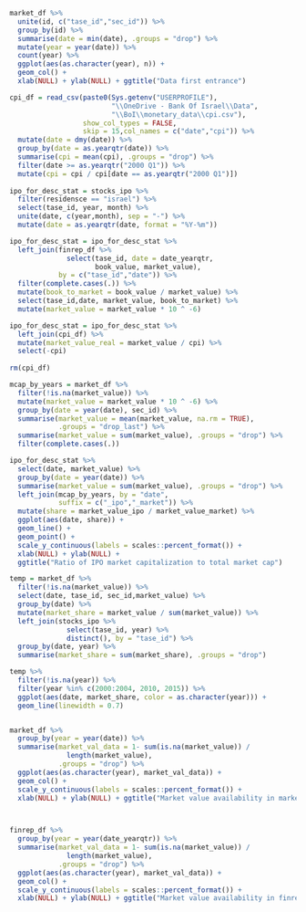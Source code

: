 
```r

market_df %>% 
  unite(id, c("tase_id","sec_id")) %>% 
  group_by(id) %>% 
  summarise(date = min(date), .groups = "drop") %>% 
  mutate(year = year(date)) %>% 
  count(year) %>% 
  ggplot(aes(as.character(year), n)) + 
  geom_col() + 
  xlab(NULL) + ylab(NULL) + ggtitle("Data first entrance")


```

```r

cpi_df = read_csv(paste0(Sys.getenv("USERPROFILE"),
                         "\\OneDrive - Bank Of Israel\\Data",
                         "\\BoI\\monetary_data\\cpi.csv"),
                  show_col_types = FALSE,
                  skip = 15,col_names = c("date","cpi")) %>% 
  mutate(date = dmy(date)) %>% 
  group_by(date = as.yearqtr(date)) %>% 
  summarise(cpi = mean(cpi), .groups = "drop") %>% 
  filter(date >= as.yearqtr("2000 Q1")) %>% 
  mutate(cpi = cpi / cpi[date == as.yearqtr("2000 Q1")])
  
ipo_for_desc_stat = stocks_ipo %>% 
  filter(residensce == "israel") %>% 
  select(tase_id, year, month) %>% 
  unite(date, c(year,month), sep = "-") %>% 
  mutate(date = as.yearqtr(date, format = "%Y-%m"))

ipo_for_desc_stat = ipo_for_desc_stat %>% 
  left_join(finrep_df %>%
              select(tase_id, date = date_yearqtr,
                     book_value, market_value),
            by = c("tase_id","date")) %>% 
  filter(complete.cases(.)) %>% 
  mutate(book_to_market = book_value / market_value) %>% 
  select(tase_id,date, market_value, book_to_market) %>% 
  mutate(market_value = market_value * 10 ^ -6)

ipo_for_desc_stat = ipo_for_desc_stat %>% 
  left_join(cpi_df) %>% 
  mutate(market_value_real = market_value / cpi) %>% 
  select(-cpi)
  
rm(cpi_df)

```

```r

mcap_by_years = market_df %>% 
  filter(!is.na(market_value)) %>% 
  mutate(market_value = market_value * 10 ^ -6) %>% 
  group_by(date = year(date), sec_id) %>% 
  summarise(market_value = mean(market_value, na.rm = TRUE),
            .groups = "drop_last") %>% 
  summarise(market_value = sum(market_value), .groups = "drop") %>% 
  filter(complete.cases(.))

ipo_for_desc_stat %>% 
  select(date, market_value) %>% 
  group_by(date = year(date)) %>% 
  summarise(market_value = sum(market_value), .groups = "drop") %>% 
  left_join(mcap_by_years, by = "date",
            suffix = c("_ipo","_market")) %>% 
  mutate(share = market_value_ipo / market_value_market) %>% 
  ggplot(aes(date, share)) + 
  geom_line() + 
  geom_point() + 
  scale_y_continuous(labels = scales::percent_format()) + 
  xlab(NULL) + ylab(NULL) + 
  ggtitle("Ratio of IPO market capitalization to total market cap")


```

```r

temp = market_df %>% 
  filter(!is.na(market_value)) %>% 
  select(date, tase_id, sec_id,market_value) %>% 
  group_by(date) %>% 
  mutate(market_share = market_value / sum(market_value)) %>% 
  left_join(stocks_ipo %>% 
              select(tase_id, year) %>% 
              distinct(), by = "tase_id") %>% 
  group_by(date, year) %>% 
  summarise(market_share = sum(market_share), .groups = "drop")

temp %>% 
  filter(!is.na(year)) %>% 
  filter(year %in% c(2000:2004, 2010, 2015)) %>% 
  ggplot(aes(date, market_share, color = as.character(year))) + 
  geom_line(linewidth = 0.7)



```


```r

market_df %>% 
  group_by(year = year(date)) %>% 
  summarise(market_val_data = 1- sum(is.na(market_value)) /
              length(market_value),
            .groups = "drop") %>% 
  ggplot(aes(as.character(year), market_val_data)) + 
  geom_col() + 
  scale_y_continuous(labels = scales::percent_format()) + 
  xlab(NULL) + ylab(NULL) + ggtitle("Market value availability in market df")




```


```r

finrep_df %>% 
  group_by(year = year(date_yearqtr)) %>% 
  summarise(market_val_data = 1- sum(is.na(market_value)) /
              length(market_value),
            .groups = "drop") %>% 
  ggplot(aes(as.character(year), market_val_data)) + 
  geom_col() + 
  scale_y_continuous(labels = scales::percent_format()) + 
  xlab(NULL) + ylab(NULL) + ggtitle("Market value availability in finrep df")




```

